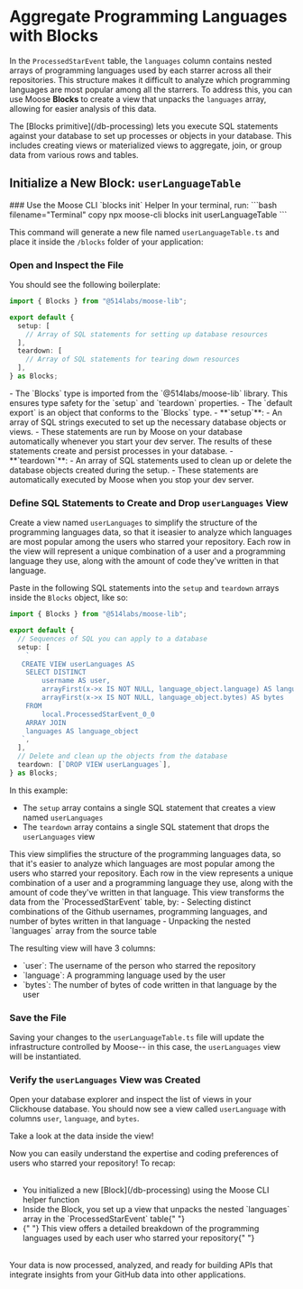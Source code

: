 
# Aggregate Programming Languages with Blocks

In the `ProcessedStarEvent` table, the `languages` column contains nested arrays of programming languages used by each starrer across all their repositories. This structure makes it difficult to analyze which programming languages are most popular among all the starrers. To address this, you can use Moose **Blocks** to create a view that unpacks the `languages` array, allowing for easier analysis of this data.

<Callout type="info" title="What are Blocks?">
  The [Blocks primitive](/db-processing) lets you execute SQL statements against
  your database to set up processes or objects in your database. This includes
  creating views or materialized views to aggregate, join, or group data from
  various rows and tables.
</Callout>

## Initialize a New Block: `userLanguageTable`

<Steps>
### Use the Moose CLI `blocks init` Helper
In your terminal, run:
```bash filename="Terminal" copy
npx moose-cli blocks init userLanguageTable
```

This command will generate a new file named `userLanguageTable.ts` and place it inside the `/blocks` folder of your application:

<FileTree>
  <FileTree.Folder name="app" open>
    <FileTree.Folder name="blocks" open>
      <FileTree.File name="userLanguageTable.ts" />
    </FileTree.Folder>
  </FileTree.Folder>
</FileTree>

### Open and Inspect the File

You should see the following boilerplate:

```ts filename="app/blocks/userLanguageTable.ts" copy
import { Blocks } from "@514labs/moose-lib";

export default {
  setup: [
    // Array of SQL statements for setting up database resources
  ],
  teardown: [
    // Array of SQL statements for tearing down resources
  ],
} as Blocks;
```

<Callout type="info" title="Blocks Structure">
  - The `Blocks` type is imported from the `@514labs/moose-lib` library. This
  ensures type safety for the `setup` and `teardown` properties. - The `default
  export` is an object that conforms to the `Blocks` type. - **`setup`**: - An
  array of SQL strings executed to set up the necessary database objects or
  views. - These statements are run by Moose on your database automatically
  whenever you start your dev server. The results of these statements create and
  persist processes in your database. - **`teardown`**: - An array of SQL
  statements used to clean up or delete the database objects created during the
  setup. - These statements are automatically executed by Moose when you stop
  your dev server.
</Callout>

### Define SQL Statements to Create and Drop `userLanguages` View

Create a view named `userLanguages` to simplify the structure of the programming languages data, so that it iseasier to analyze which languages are most popular among the users who starred your repository. Each row in the view will represent a unique combination of a user and a programming language they use, along with the amount of code they've written in that language.

Paste in the following SQL statements into the `setup` and `teardown` arrays inside the `Blocks` object, like so:

```ts filename="app/blocks/userLanguageTable.ts" copy
import { Blocks } from "@514labs/moose-lib";

export default {
  // Sequences of SQL you can apply to a database
  setup: [
    `
   CREATE VIEW userLanguages AS
    SELECT DISTINCT 
        username AS user, 
        arrayFirst(x->x IS NOT NULL, language_object.language) AS language, 
        arrayFirst(x->x IS NOT NULL, language_object.bytes) AS bytes 
    FROM 
        local.ProcessedStarEvent_0_0
    ARRAY JOIN 
    languages AS language_object
   `,
  ],
  // Delete and clean up the objects from the database
  teardown: [`DROP VIEW userLanguages`],
} as Blocks;
```

In this example:

- The `setup` array contains a single SQL statement that creates a view named `userLanguages`
- The `teardown` array contains a single SQL statement that drops the `userLanguages` view

<Callout type="info" title="Why Create a View?">
  This view simplifies the structure of the programming languages data, so that
  it's easier to analyze which languages are most popular among the users who
  starred your repository. Each row in the view represents a unique combination
  of a user and a programming language they use, along with the amount of code
  they've written in that language.
</Callout>

<ToggleBlock openText="Expand for Detailed Breakdown" closeText="Collapse Breakdown">
This view transforms the data from the `ProcessedStarEvent` table, by:
- Selecting distinct combinations of the Github usernames, programming languages, and number of bytes written in that language
- Unpacking the nested `languages` array from the source table

The resulting view will have 3 columns:

<ul>
<li>`user`: The username of the person who starred the repository</li>
<li>`language`: A programming language used by the user</li>
<li>`bytes`: The number of bytes of code written in that language by the user</li>
</ul>
</ToggleBlock>

### Save the File

Saving your changes to the `userLanguageTable.ts` file will update the infrastructure controlled by Moose-- in this case, the `userLanguages` view will be instantiated.

### Verify the `userLanguages` View was Created

Open your database explorer and inspect the list of views in your Clickhouse database. You should now see a view called `userLanguage` with columns `user`, `language`, and `bytes`.

Take a look at the data inside the view!

</Steps>

<Callout type="success">
  Now you can easily understand the expertise and coding preferences of users
  who starred your repository! To recap:
  <br /> <br />
  <ul>
    <li>
      You initialized a new [Block](/db-processing) using the Moose CLI helper
      function
    </li>
    <li>
      Inside the Block, you set up a view that unpacks the nested `languages`
      array in the `ProcessedStarEvent` table{" "}
    </li>
    <li>
      {" "}
      This view offers a detailed breakdown of the programming languages used by
      each user who starred your repository{" "}
    </li>
  </ul>
  <br />
  Your data is now processed, analyzed, and ready for building APIs that
  integrate insights from your GitHub data into other applications.
</Callout>
